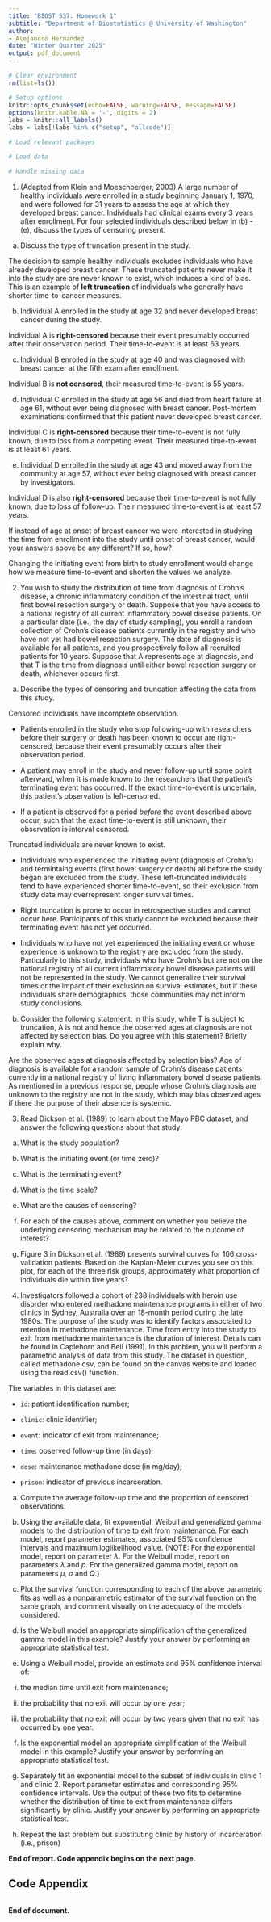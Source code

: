 ```yaml
---
title: "BIOST 537: Homework 1"
subtitle: "Department of Biostatistics @ University of Washington"
author:
- Alejandro Hernandez
date: "Winter Quarter 2025"
output: pdf_document
---
```


```r
# Clear environment
rm(list=ls())

# Setup options
knitr::opts_chunk$set(echo=FALSE, warning=FALSE, message=FALSE)
options(knitr.kable.NA = '-', digits = 2)
labs = knitr::all_labels()
labs = labs[!labs %in% c("setup", "allcode")]
```

```r
# Load relevant packages

# Load data

# Handle missing data

```

1.  (Adapted from Klein and Moeschberger, 2003) A large number of healthy individuals were enrolled in a study beginning January 1, 1970, and were followed for 31 years to assess the age at which they developed breast cancer. Individuals had clinical exams every 3 years after enrollment. For four selected individuals described below in (b) - (e), discuss the types of censoring present.

(a) Discuss the type of truncation present in the study.

The decision to sample healthy individuals excludes individuals who have already developed breast cancer. These truncated patients never make it into the study are are never known to exist, which induces a kind of bias. This is an example of **left truncation** of individuals who generally have shorter time-to-cancer measures.

(b) Individual A enrolled in the study at age 32 and never developed breast cancer during the study.

Individual A is **right-censored** because their event presumably occurred after their observation period. Their time-to-event is at least 63 years.

(c) Individual B enrolled in the study at age 40 and was diagnosed with breast cancer at the fifth exam after enrollment.

Individual B is **not censored**, their measured time-to-event is 55 years.

(d) Individual C enrolled in the study at age 56 and died from heart failure at age 61, without ever being diagnosed with breast cancer. Post-mortem examinations confirmed that this patient never developed breast cancer.

Individual C is **right-censored** because their time-to-event is not fully known, due to loss from a competing event. Their measured time-to-event is at least 61 years.

(e) Individual D enrolled in the study at age 43 and moved away from the community at age 57, without ever being diagnosed with breast cancer by investigators.

Individual D is also **right-censored** because their time-to-event is not fully known, due to loss of follow-up. Their measured time-to-event is at least 57 years.

If instead of age at onset of breast cancer we were interested in studying the time from enrollment into the study until onset of breast cancer, would your answers above be any different? If so, how?

Changing the initiating event from birth to study enrollment would change how we measure time-to-event and shorten the values we analyze.

2.  You wish to study the distribution of time from diagnosis of Crohn's disease, a chronic inflammatory condition of the intestinal tract, until first bowel resection surgery or death. Suppose that you have access to a national registry of all current inflammatory bowel disease patients. On a particular date (i.e., the day of study sampling), you enroll a random collection of Crohn's disease patients currently in the registry and who have not yet had bowel resection surgery. The date of diagnosis is available for all patients, and you prospectively follow all recruited patients for 10 years. Suppose that A represents age at diagnosis, and that T is the time from diagnosis until either bowel resection surgery or death, whichever occurs first.

(a) Describe the types of censoring and truncation affecting the data from this study.

Censored individuals have incomplete observation.

-   Patients enrolled in the study who stop following-up with researchers before their surgery or death has been known to occur are right-censored, because their event presumably occurs after their observation period.

-   A patient may enroll in the study and never follow-up until some point afterward, when it is made known to the researchers that the patient's terminating event has occurred. If the exact time-to-event is uncertain, this patient's observation is left-censored.

-   If a patient is observed for a period *before* the event described above occur, such that the exact time-to-event is still unknown, their observation is interval censored.

Truncated individuals are never known to exist.

-   Individuals who experienced the initiating event (diagnosis of Crohn's) and termintaing events (first bowel surgery or death) all before the study began are excluded from the study. These left-truncated individuals tend to have experienced shorter time-to-event, so their exclusion from study data may overrepresent longer survival times.

-   Right truncation is prone to occur in retrospective studies and cannot occur here. Participants of this study cannot be excluded because their terminating event has not yet occurred.

-   Individuals who have not yet experienced the initiating event or whose experience is unknown to the registry are excluded from the study. Particularly to this study, individuals who have Crohn's but are not on the national registry of all current inflammatory bowel disease patients will not be represented in the study. We cannot generalize their survival times or the impact of their exclusion on survival estimates, but if these individuals share demographics, those communities may not inform study conclusions.

(b) Consider the following statement: in this study, while T is subject to truncation, A is not and hence the observed ages at diagnosis are not affected by selection bias. Do you agree with this statement? Briefly explain why.

Are the observed ages at diagnosis affected by selection bias? Age of diagnosis is available for a random sample of Crohn's disease patients currently in a national registry of living inflammatory bowel disease patients. As mentioned in a previous response, people whose Crohn's diagnosis are unknown to the registry are not in the study, which may bias observed ages if there the purpose of their absence is systemic.

3.  Read Dickson et al. (1989) to learn about the Mayo PBC dataset, and answer the following questions about that study:

(a) What is the study population?

(b) What is the initiating event (or time zero)?

(c) What is the terminating event?

(d) What is the time scale?

(e) What are the causes of censoring?

(f) For each of the causes above, comment on whether you believe the underlying censoring mechanism may be related to the outcome of interest?

(g) Figure 3 in Dickson et al. (1989) presents survival curves for 106 cross-validation patients. Based on the Kaplan-Meier curves you see on this plot, for each of the three risk groups, approximately what proportion of individuals die within five years?


4.  Investigators followed a cohort of 238 individuals with heroin use disorder who entered methadone maintenance programs in either of two clinics in Sydney, Australia over an 18-month period during the late 1980s. The purpose of the study was to identify factors associated to retention in methadone maintenance. Time from entry into the study to exit from methadone maintenance is the duration of interest. Details can be found in Caplehorn and Bell (1991). In this problem, you will perform a parametric analysis of data from this study. The dataset in question, called methadone.csv, can be found on the canvas website and loaded using the read.csv() function.

The variables in this dataset are:

-   `id`: patient identification number;

-   `clinic`: clinic identifier;

-   `event`: indicator of exit from maintenance;

-   `time`: observed follow-up time (in days);

-   `dose`: maintenance methadone dose (in mg/day);

-   `prison`: indicator of previous incarceration.

(a) Compute the average follow-up time and the proportion of censored observations.

(b) Using the available data, fit exponential, Weibull and generalized gamma models to the distribution of time to exit from maintenance. For each model, report parameter estimates, associated 95% confidence intervals and maximum loglikelihood value. (NOTE: For the exponential model, report on parameter $\lambda$. For the Weibull model, report on parameters $\lambda$ and $p$. For the generalized gamma model, report on parameters $\mu$, $\sigma$ and $Q$.)

(c) Plot the survival function corresponding to each of the above parametric fits as well as a nonparametric estimator of the survival function on the same graph, and comment visually on the adequacy of the models considered.

(d) Is the Weibull model an appropriate simplification of the generalized gamma model in this example? Justify your answer by performing an appropriate statistical test.

(e) Using a Weibull model, provide an estimate and 95% confidence interval of:

```{=html}
<!-- -->
```
i.  the median time until exit from maintenance;

ii. the probability that no exit will occur by one year;

iii. the probability that no exit will occur by two years given that no exit has occurred by one year.

```{=html}
<!-- -->
```
(f) Is the exponential model an appropriate simplification of the Weibull model in this example? Justify your answer by performing an appropriate statistical test.

(g) Separately fit an exponential model to the subset of individuals in clinic 1 and clinic 2. Report parameter estimates and corresponding 95% confidence intervals. Use the output of these two fits to determine whether the distribution of time to exit from maintenance differs significantly by clinic. Justify your answer by performing an appropriate statistical test.

(h) Repeat the last problem but substituting clinic by history of incarceration (i.e., prison)

**End of report. Code appendix begins on the next page.**

\pagebreak

## Code Appendix

```r
```

**End of document.**
